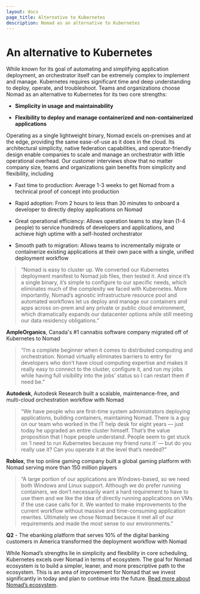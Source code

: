 ```yaml
---
layout: docs
page_title: Alternative to Kubernetes
description: Nomad as an alternative to Kubernetes
---
```


# An alternative to Kubernetes

While known for its goal of automating and simplifying application deployment, an orchestrator itself can be extremely complex to implement and manage. Kubernetes requires significant time and deep understanding to deploy, operate, and troubleshoot. Teams and organizations choose Nomad as an alternative to Kubernetes for its two core strengths:

- **Simplicity in usage and maintainability**

- **Flexibility to deploy and manage containerized and non-containerized applications**

Operating as a single lightweight binary, Nomad excels on-premises and at the edge, providing the same ease-of-use as it does in the cloud. Its architectural simplicity, native federation capabilities, and operator-friendly design enable companies to scale and manage an orchestrator with little operational overhead. Our customer interviews show that no matter company size, teams and organizations gain benefits from simplicity and flexibility, including

- Fast time to production: Average 1-3 weeks to get Nomad from a technical proof of concept into production

- Rapid adoption: From 2 hours to less than 30 minutes to onboard a developer to directly deploy applications on Nomad

- Great operational efficiency: Allows operation teams to stay lean (1-4 people) to service hundreds of developers and applications, and achieve high uptime with a self-hosted orchestrator

- Smooth path to migration: Allows teams to incrementally migrate or containerize existing applications at their own pace with a single, unified deployment workflow

> “Nomad is easy to cluster up. We converted our Kubernetes deployment manifest to Nomad job files, then tested it. And since it’s a single binary, it’s simple to configure to our specific needs, which eliminates much of the complexity we faced with Kubernetes. More importantly, Nomad’s agnostic infrastructure resource pool and automated workflows let us deploy and manage our containers and apps across on-prem and any private or public cloud environment, which dramatically expands our datacenter options while still meeting our data residency obligations.”

**AmpleOrganics**, Canada's #1 cannabis software company migrated off of Kubernetes to Nomad

> “I’m a complete beginner when it comes to distributed computing and orchestration. Nomad virtually eliminates barriers to entry for developers who don’t have cloud computing expertise and makes it really easy to connect to the cluster, configure it, and run my jobs while having full visibility into the jobs’ status so I can restart them if need be.”

**Autodesk**, Autodesk Research built a scalable, maintenance-free, and multi-cloud orchestration workflow with Nomad

> “We have people who are first-time system administrators deploying applications, building containers, maintaining Nomad. There is a guy on our team who worked in the IT help desk for eight years — just today he upgraded an entire cluster himself. That’s the value proposition that I hope people understand. People seem to get stuck on ‘I need to run Kubernetes because my friend runs it’ — but do you really use it? Can you operate it at the level that’s needed?”

**Roblox**, the top online gaming company built a global gaming platform with Nomad serving more than 150 million players

> “A large portion of our applications are Windows-based, so we need both Windows and Linux support. Although we do prefer running containers, we don’t necessarily want a hard requirement to have to use them and we like the idea of directly running applications on VMs if the use case calls for it. We wanted to make improvements to the current workflow without massive and time-consuming application rewrites. Ultimately we chose Nomad because it met all of our requirements and made the most sense to our environments.”

**Q2** - The ebanking platform that serves 10% of the digital banking customers in America transformed the deployment workflow with Nomad

While Nomad’s strengths lie in simplicity and flexibility in core scheduling, Kubernetes excels over Nomad in terms of ecosystem. The goal for Nomad ecosystem is to build a simpler, leaner, and more prescriptive path to the ecosystem. This is an area of improvement for Nomad that we invest significantly in today and plan to continue into the future. [Read more about Nomad’s ecosystem](/docs/ecosystem).
